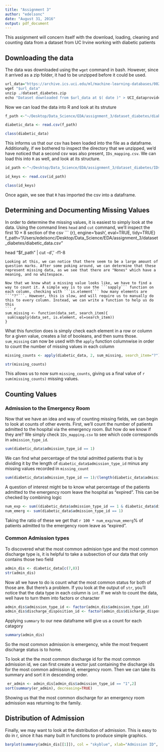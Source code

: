 ```yaml
---
title: "Assignment 3"
author: "edelsonc"
date: "August 31, 2016"
output: pdf_document
---
```

This assignment will concern itself with the download, loading, cleaning and counting data from a dataset from UC Irvine working with diabetic patients

## Downloading the data
The data was downloaded using the ```wget``` command in bash. However, since it arrived as a zip folder, it had to be unzipped before it could be used.

``` r
url_data="https://archive.ics.uci.edu/ml/machine-learning-databases/00296/dataset_diabetes.zip"
wget "$url_data"
unzip ./dataset_diabetes.zip
echo "Dataset downloaded from $url_data at $( date )" > UCI_dataprovidence.txt
```

Now we can load the data into R and look at its struture
```r
f_path <-"~/Desktop/Data_Science/EDA/assignment_3/dataset_diabetes/diabetic_data.csv"

diabetic_data <- read.csv(f_path)

class(diabetic_data)
```

This informs us that our csv has been loaded into the file as a dataframe. Additionally, if we bothered to inspect the directory  that we unzipped, we'd have noticed that a second csv was also present, ```IDs_mapping.csv```. We can load this into ```R``` as well, and look at its structure.

``` r
id_path <-"~/Desktop/Data_Science/EDA/assignment_3/dataset_diabetes/IDs_mapping.csv"

id_keys <- read.csv(id_path)

class(id_keys)
```

Once again, we see that ```R``` has imported the csv into a dataframe.

## Determining and Documenting Missing Values
In order to determine the missing values, it is easiest to simply look at the data. Using the command lines ```head``` and ```cut``` command, we'll inspect the first $10 \times 8$ section of the csv
``` {r}, engine='bash', eval=TRUE, tidy=TRUE}
 f_path="/Users/edelsonc/Desktop/Data_Science/EDA/assignment_3/dataset_diabetes/diabetic_data.csv"

head "$f_path" | cut -d',' -f1-8
```
Looking at this, we can notice that there seem to be a large amount of question marks. After some poking around, we can determine that these represent missing data, as we see that there are "Nones" which have a meaning, and no whitespace.

Now that we know what a missing value looks like, we have to find a way to count it. A simple way is to use the ```sapply``` function on each column, checking with ```is.element``` how many elements are ```"?"```. However, this is slow, and will require us to manually do this to every column. Instead, we can write a function to help us do this
``` r
sum_missing <- function(data_set, search_item){
 sum(sapply(data_set, is.element, el=search_item)) 
}
```
What this function does is simply check each element in a row or column for a given value, creates a list of booleans, and then sums those. ```sum_missing``` can now be used with the ```apply``` function columnwise in order to count the number of missing values in each column
```r
missing_counts <- apply(diabetic_data, 2, sum_missing, search_item="?")

str(missing_counts)
```

This allows us to now sum ```missing_counts```, giving us a final value of `r sum(missing_counts)` missing values.

## Counting Values

### Admission to the Emergency Room

Now that we have an idea and way of counting missing fields, we can begin to look at counts of other events. First, we'll count the number of patients admitted to the hospital via the emergency room. But how do we know if they are? We simply check ```IDs_mapping.csv``` to see which code corresponds in ```admission_type_id```.

```r
sum(diabetic_data$admission_type_id == 1)
```

We can find what percentage of the total admitted patients that is by dividing it by the length of ```diabetic_data$admission_type_id``` minus any missing values recorded in ```missing_count```
``` r
sum(diabetic_data$admission_type_id == 1)/(length(diabetic_data$admission_type_id) - missing_counts[7])
```

A question of interest might be to know what percentage of the patients admitted to the emergency room leave the hospital as "expired". This can be checked by combining logic
``` r
num_exp <- sum((diabetic_data$admission_type_id == 1 & diabetic_data$discharge_disposition_id == 7))
num_emerg <- sum(diabetic_data$admission_type_id == 1)
```
Taking the ratio of these we get that  `r 100 * num_exp/num_emerg`% of patients admitted to the emergency room leave as "expired".

### Common Admission types

To discovered what the most common admision type and the most common discharge type is, it is helpful to take a subsection of our data that only contains those two field
```r
admin_dis <- diabetic_data[c(7,8)]
str(admin_dis)
```

Now all we have to do is count what the most common status for both of those are. But there's a problem. If you look at the output of `str`, you'll notice that the data type in each column is `int`. If we wish to count the data, well have to turn them into factors or character
```r
admin_dis$admission_type_id <- factor(admin_dis$admission_type_id)
admin_dis$discharge_disposition_id <- factor(admin_dis$discharge_disposition_id)
```

Applying ```summary``` to our new dataframe will give us a count for each catagory
```r
summary(admin_dis)
```
So the most common admission is emergency, while the most frequent discharge status is to home.

To look at the the most common discharge id for the most common admission id, we can first create a vector just containing the discharge ids for the most common admission id, emergency room. Then we can take its summary and sort it in descending order.
```r
 er_admin <- admin_dis[admin_dis$admission_type_id == "1",2]
sort(summary(er_admin), decreasing=TRUE)
```

Showing us that the most common discharge for an emergency room admission was returning to the family.

## Distribution of Admission
Finally, we may want to look at the distribution of admission. This is easy to do in r, since it has many built in functions to produce simple graphics.
```r
barplot(summary(admin_dis[[1]]), col = "skyblue", xlab="Admission ID", ylab="Count")
```
